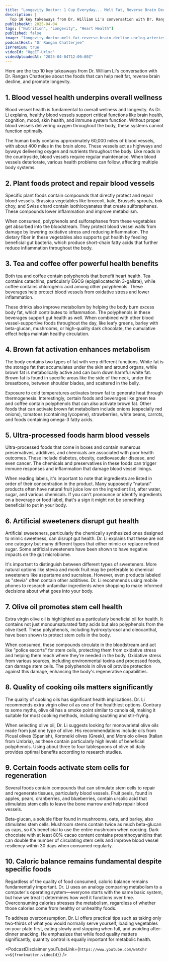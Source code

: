 ```yaml
---
title: "Longevity Doctor: 1 Cup Everyday... Melt Fat, Reverse Brain Decline & Unclog Arteries | William Li"
description: |
  Top 10 key takeaways from Dr. William Li's conversation with Dr. Rangan Chatterjee about the foods that can help melt fat, reverse brain decline, and promote longevity.
publishedAt: 2025-04-04
tags: ["Nutrition", "Longevity", "Heart Health"]
published: false
image: "longevity-doctor-melt-fat-reverse-brain-decline-unclog-arteries-william-li.jpg"
podcastHost: "Dr Rangan Chatterjee"
isPremium: true
videoId: "0ggET-Urlxc"
videoUploadedAt: "2025-04-04T12:00:00Z"
---
```



<PodcastSummaryPageLayout frontmatter={frontmatter}>
Here are the top 10 key takeaways from Dr. William Li's conversation with Dr. Rangan Chatterjee about the foods that can help melt fat, reverse brain decline, and promote longevity.

## 1. Blood vessel health underpins overall wellness

Blood vessel health is fundamental to overall wellness and longevity. As Dr. Li explains, healthy blood vessels support critical functions like brain health, cognition, mood, skin health, and immune system function. Without proper blood vessels delivering oxygen throughout the body, these systems cannot function optimally.

The human body contains approximately 60,000 miles of blood vessels, with about 400 miles in the brain alone. These vessels act as highways and byways delivering oxygen and nutrients throughout the body. Like roads in the countryside, blood vessels require regular maintenance. When blood vessels deteriorate, various health problems can follow, affecting multiple body systems.

## 2. Plant foods protect and repair blood vessels

Specific plant foods contain compounds that directly protect and repair blood vessels. Brassica vegetables like broccoli, kale, Brussels sprouts, bok choy, and Swiss chard contain isothiocyanates that create sulforaphanes. These compounds lower inflammation and improve metabolism.

When consumed, polyphenols and sulforaphanes from these vegetables get absorbed into the bloodstream. They protect blood vessel walls from damage by lowering oxidative stress and reducing inflammation. The dietary fiber in these vegetables also supports gut health by feeding beneficial gut bacteria, which produce short-chain fatty acids that further reduce inflammation throughout the body.

## 3. Tea and coffee offer powerful health benefits

Both tea and coffee contain polyphenols that benefit heart health. Tea contains catechins, particularly EGCG (epigallocatechin 3-gallate), while coffee contains chlorogenic acid among other polyphenols. These beverages help protect blood vessels from oxidative stress and lower inflammation.

These drinks also improve metabolism by helping the body burn excess body fat, which contributes to inflammation. The polyphenols in these beverages support gut health as well. When combined with other blood vessel-supportive foods throughout the day, like leafy greens, barley with beta-glucan, mushrooms, or high-quality dark chocolate, the cumulative effect helps maintain healthy circulation.

## 4. Brown fat activation enhances metabolism

The body contains two types of fat with very different functions. White fat is the storage fat that accumulates under the skin and around organs, while brown fat is metabolically active and can burn down harmful white fat. Brown fat is found in specific areas like the side of the neck, under the breastbone, between shoulder blades, and scattered in the belly.

Exposure to cold temperatures activates brown fat to generate heat through thermogenesis. Interestingly, certain foods and beverages like green tea and coffee contain polyphenols that can also activate brown fat. Other foods that can activate brown fat metabolism include onions (especially red onions), tomatoes (containing lycopene), strawberries, white beans, carrots, and foods containing omega-3 fatty acids.

## 5. Ultra-processed foods harm blood vessels

Ultra-processed foods that come in boxes and contain numerous preservatives, additives, and chemicals are associated with poor health outcomes. These include diabetes, obesity, cardiovascular disease, and even cancer. The chemicals and preservatives in these foods can trigger immune responses and inflammation that damage blood vessel linings.

When reading labels, it's important to note that ingredients are listed in order of their concentration in the product. Many supposedly "natural" products often have natural fruit juice low on the ingredient list, after water, sugar, and various chemicals. If you can't pronounce or identify ingredients on a beverage or food label, that's a sign it might not be something beneficial to put in your body.

## 6. Artificial sweeteners disrupt gut health

Artificial sweeteners, particularly the chemically synthesized ones designed to mimic sweetness, can disrupt gut health. Dr. Li explains that these are not one category but many different types that either mimic or replace refined sugar. Some artificial sweeteners have been shown to have negative impacts on the gut microbiome.

It's important to distinguish between different types of sweeteners. More natural options like stevia and monk fruit may be preferable to chemical sweeteners like aspartame and sucralose. However, even products labeled as "stevia" often contain other additives. Dr. Li recommends using mobile phones to research unfamiliar ingredients when shopping to make informed decisions about what goes into your body.

## 7. Olive oil promotes stem cell health

Extra virgin olive oil is highlighted as a particularly beneficial oil for health. It contains not just monounsaturated fatty acids but also polyphenols from the olive itself. These polyphenols, including hydroxytyrosol and oleocanthal, have been shown to protect stem cells in the body.

When consumed, these compounds circulate in the bloodstream and act like "police escorts" for stem cells, protecting them from oxidative stress and helping them reach where they're needed in the body. Oxidative stress from various sources, including environmental toxins and processed foods, can damage stem cells. The polyphenols in olive oil provide protection against this damage, enhancing the body's regenerative capabilities.

## 8. Quality of cooking oils matters significantly

The quality of cooking oils has significant health implications. Dr. Li recommends extra virgin olive oil as one of the healthiest options. Contrary to some myths, olive oil has a smoke point similar to canola oil, making it suitable for most cooking methods, including sautéing and stir-frying.

When selecting olive oil, Dr. Li suggests looking for monovarietal olive oils made from just one type of olive. His recommendations include oils from Picual olives (Spanish), Koroneiki olives (Greek), and Moraiolo olives (Italian from Umbria), as these contain particularly high levels of beneficial polyphenols. Using about three to four tablespoons of olive oil daily provides optimal benefits according to research studies.

## 9. Certain foods activate stem cells for regeneration

Several foods contain compounds that can stimulate stem cells to repair and regenerate tissues, particularly blood vessels. Fruit peels, found in apples, pears, cranberries, and blueberries, contain ursolic acid that stimulates stem cells to leave the bone marrow and help repair blood vessels.

Beta-glucan, a soluble fiber found in mushrooms, oats, and barley, also stimulates stem cells. Mushroom stems contain twice as much beta-glucan as caps, so it's beneficial to use the entire mushroom when cooking. Dark chocolate with at least 80% cacao content contains proanthocyanidins that can double the number of circulating stem cells and improve blood vessel resiliency within 30 days when consumed regularly.

## 10. Caloric balance remains fundamental despite specific foods

Regardless of the quality of food consumed, caloric balance remains fundamentally important. Dr. Li uses an analogy comparing metabolism to a computer's operating system—everyone starts with the same basic system, but how we treat it determines how well it functions over time. Overconsuming calories stresses the metabolism, regardless of whether those calories come from healthy or unhealthy foods.

To address overconsumption, Dr. Li offers practical tips such as taking only two-thirds of what you would normally serve yourself, loading vegetables on your plate first, eating slowly and stopping when full, and avoiding after-dinner snacking. He emphasizes that while food quality matters significantly, quantity control is equally important for metabolic health.

<PodcastDisclaimer
  youTubeLink={`https://www.youtube.com/watch?v=${frontmatter.videoId}`}
/>

</PodcastSummaryPageLayout>
